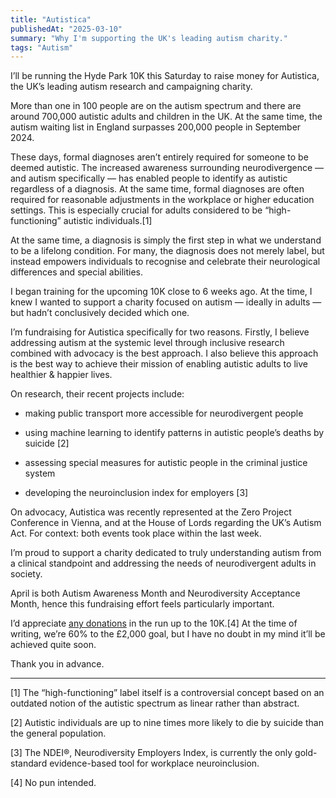 ```yaml
---
title: "Autistica"
publishedAt: "2025-03-10"
summary: "Why I'm supporting the UK's leading autism charity."
tags: "Autism"
---
```


I’ll be running the Hyde Park 10K this Saturday to raise money for Autistica, the UK’s leading autism research and campaigning charity.

More than one in 100 people are on the autism spectrum and there are around 700,000 autistic adults and children in the UK. At the same time, the autism waiting list in England surpasses 200,000 people in September 2024.

These days, formal diagnoses aren’t entirely required for someone to be deemed autistic. The increased awareness surrounding neurodivergence — and autism specifically — has enabled people to identify as autistic regardless of a diagnosis. At the same time, formal diagnoses are often required for reasonable adjustments in the workplace or higher education settings. This is especially crucial for adults considered to be “high-functioning” autistic individuals.\[1\]

At the same time, a diagnosis is simply the first step in what we understand to be a lifelong condition. For many, the diagnosis does not merely label, but instead empowers individuals to recognise and celebrate their neurological differences and special abilities.

I began training for the upcoming 10K close to 6 weeks ago. At the time, I knew I wanted to support a charity focused on autism — ideally in adults — but hadn’t conclusively decided which one.

I’m fundraising for Autistica specifically for two reasons. Firstly, I believe addressing autism at the systemic level through inclusive research combined with advocacy is the best approach. I also believe this approach is the best way to achieve their mission of enabling autistic adults to live healthier & happier lives.

On research, their recent projects include:

*   making public transport more accessible for neurodivergent people
    
*   using machine learning to identify patterns in autistic people’s deaths by suicide \[2\]
    
*   assessing special measures for autistic people in the criminal justice system
    
*   developing the neuroinclusion index for employers \[3\]
    

On advocacy, Autistica was recently represented at the Zero Project Conference in Vienna, and at the House of Lords regarding the UK’s Autism Act. For context: both events took place within the last week.

I’m proud to support a charity dedicated to truly understanding autism from a clinical standpoint and addressing the needs of neurodivergent adults in society.

April is both Autism Awareness Month and Neurodiversity Acceptance Month, hence this fundraising effort feels particularly important.

I’d appreciate [any donations](https://justgiving.com/page/tiwa) in the run up to the 10K.\[4\] At the time of writing, we’re 60% to the £2,000 goal, but I have no doubt in my mind it’ll be achieved quite soon.

Thank you in advance.

---

\[1\] The “high-functioning” label itself is a controversial concept based on an outdated notion of the autistic spectrum as linear rather than abstract.

\[2\] Autistic individuals are up to nine times more likely to die by suicide than the general population.

\[3\] The NDEI®, Neurodiversity Employers Index, is currently the only gold-standard evidence-based tool for workplace neuroinclusion.

\[4\] No pun intended.
